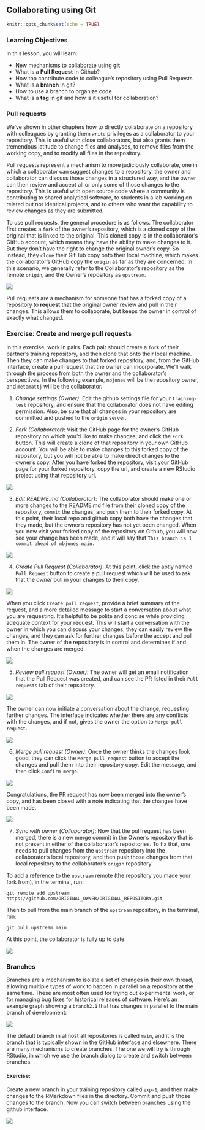 ## Collaborating using Git

```r
knitr::opts_chunk$set(echo = TRUE)
```

### Learning Objectives

In this lesson, you will learn:

- New mechanisms to collaborate using __git__
- What is a __Pull Request__ in Github?
- How top contribute code to colleague's repository using Pull Requests
- What is a __branch__ in git?
- How to use a branch to organize code
- What is a __tag__ in git and how is it useful for collaboration?

### Pull requests

We've shown in other chapters how to directly collaborate on a repository with
colleagues by granting them `write` privileges as a collaborator to your repository.
This is useful with close collaborators, but also grants them tremendous latitude to
change files and analyses, to remove files from the working copy, and to modify all
files in the repository.  

Pull requests represent a mechanism to more judiciously collaborate, one in which 
a collaborator can suggest changes to a repository, the owner and collaborator can 
discuss those changes in a structured way, and the owner can then review and accept
all or only some of those changes to the repository.  This is useful with open source
code where a community is contributing to shared analytical software, to students in 
a lab working on related but not identical projects, and to others who want the 
capability to review changes as they are submitted.

To use pull requests, the general procedure is as follows.  The collaborator first
creates a `fork` of the owner's repository, which is a cloned copy of the original
that is linked to the original.  This cloned copy is in the collaborator's GitHub
account, which means they have the ability to make changes to it.  But they don't have
the right to change the original owner's copy.  So instead, they `clone` their GitHub
copy onto their local machine, which makes the collaborator's GitHub copy the `origin`
as far as they are concerned. In this scenario, we generally refer to the Collaborator's
repository as the remote `origin`, and the Owner's repository as `upstream`.

![](images/github-workflows-fork.png)

Pull requests are a mechanism for someone that has a forked copy of a repository 
to **request** that the original owner review and pull in their changes.  This 
allows them to collaborate, but keeps the owner in control of exactly what changed.

### Exercise: Create and merge pull requests

In this exercise, work in pairs.  Each pair should create a `fork` of their partner's
training repository, and then clone that onto their local machine.  Then they can make changes
to that forked repository, and, from the GitHub interface, create a pull request that the
owner can incorporate. We'll walk through the process from both the owner and the collaborator's
perspectives.  In the following example, `mbjones` will be the repository owner, and `metamattj`
will be the collaborator.

1. *Change settings (Owner)*: Edit the github settings file for your `training-test` repository, and ensure that the collaborator does not have editing permission.  Also, be sure that all changes in your repository are committed and pushed to the `origin` server.

2. *Fork (Collaborator)*: Visit the GitHub page for the owner's GitHub repository on which you'd like
to make changes, and click the `Fork` button.  This will create a clone of that repository in your
own GitHub account.  You will be able to make changes to this forked copy of the repository, but 
you will not be able to make direct changes to the owner's copy. After you have forked the repository,
visit your GitHub page for your forked repository, copy the url, and create a new RStudio project
using that repository url.

![](images/git-pr-02-forked-repo.png)

3. *Edit README.md (Collaborator)*: The collaborator should make one or more changes to the README.md
file from their cloned copy of the repository, `commit` the changes, and `push` them to their forked copy. At this point, their local repo and github copy both have the changes that they made, but the owner's repository
has not yet been changed. When you now visit your forked copy of the repository on Github, you will now see your change has been made, and it will say that `This branch is 1 commit ahead of mbjones:main.` 

![](images/git-pr-03-fork-changed.png)

4. *Create Pull Request (Collaborator)*: At this point, click the aptly named `Pull Request` button to create a pull request which will be used to ask that the *owner* pull in your changes to their copy.

![](images/git-pr-04-config-pr.png)

When you click `Create pull request`, provide a brief summary of the request, and a more detailed message to start a conversation about what you are requesting. It's helpful to be polite and concise while providing adequate context for your request. This will start a conversation with the owner in which you can discuss your changes, they can easily review the changes, and they can ask for further changes before the accept and pull them in.  The owner of the repository is in control and determines if and when the changes are merged.

![](images/git-pr-05-create-pr.png)

5. *Review pull request (Owner)*: The owner will get an email notification that the Pull Request was created, and can see the PR listed in their `Pull requests` tab of their repsoitory.

![](images/git-pr-06-pr-list.png)

The owner can now initiate a conversation about the change, requesting further changes. The interface indicates whether there are any conflicts with the changes, and if not, gives the owner the option to `Merge pull request`.

![](images/git-pr-07-pr-view.png)

6. *Merge pull request (Owner)*: Once the owner thinks the changes look good, they can click the `Merge pull request` button to accept the changes and pull them into their repository copy. Edit the message, and then click `Confirm merge`.

![](images/git-pr-08-pr-merge.png)

Congratulations, the PR request has now been merged into the owner's copy, and has been closed with a note indicating that the changes have been made.

![](images/git-pr-09-merged.png)

7. *Sync with owner (Collaborator)*: Now that the pull request has been merged, there is a 
new merge commit in the Owner's repository that is not present in either of the 
collaborator's repositories.  To fix that, 
one needs to pull changes from the `upstream` repository into the collaborator's local
repository, and then push those changes from that local repository to the collaborator's
`origin` repository.

To add a reference to the `upstream` remote (the repository you made your fork from), in the terminal, run:

`git remote add upstream https://github.com/ORIGINAL_OWNER/ORIGINAL_REPOSITORY.git`

Then to pull from the main branch of the `upstream` repository, in the terminal, run: 

`git pull upstream main`

At this point, the collaborator is fully up to date.

![](images/github-workflows-upstream.png)

### Branches

Branches are a mechanism to isolate a set of changes in their own thread, allowing multiple 
types of work to happen in parallel on a repository at the same time.  These are most often
used for trying out experimental work, or for managing bug fixes for historical releases
of software.  Here's an example graph showing a `branch2.1` that has changes in parallel 
to the main branch of development:

![](images/version-graph.png)

The default branch in almost all repositories is called `main`, and it is the
branch that is typically shown in the GitHub interface and elsewhere.
There are many mechanisms to create branches.  The one we will try is 
through RStudio, in which we use the branch dialog to create and switch 
between branches.

#### Exercise:

Create a new branch in your training repository called `exp-1`, and then make 
changes to the RMarkdown files in the directory.  Commit and push those changes
to the branch.  Now you can switch between branches using the github interface.

![](images/git-branch-create.png)



